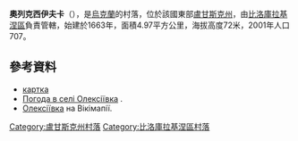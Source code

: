 {{coord|49|25|18|N|38|46|16|E|scale:100000|display=title}}

'''奧列克西伊夫卡'''（{{lang-uk|Олексіївка}}），是[[烏克蘭|烏克蘭]]的村落，位於該國東部[[盧甘斯克州|盧甘斯克州]]，由[[比洛庫拉基涅區|比洛庫拉基涅區]]負責管轄，始建於1663年，面積4.97平方公里，海拔高度72米，2001年人口707。

==參考資料==
* [http://w1.c1.rada.gov.ua/pls/z7502/A005?rdat1=07.12.2010&rf7571=17956 картка]{{dead link|date=2017年12月 |bot=InternetArchiveBot |fix-attempted=yes }}
* [http://weather.in.ua/ua/lyganskaja/18840 Погода в селі Олексіївка] {{Wayback|url=http://weather.in.ua/ua/lyganskaja/18840 |date=20200814233952 }}.
* [http://wikimapia.org/19286498/uk/Олексіївка Олексіївка] {{Wayback|url=http://wikimapia.org/19286498/uk/%D0%9E%D0%BB%D0%B5%D0%BA%D1%81%D1%96%D1%97%D0%B2%D0%BA%D0%B0 |date=20160306054549 }} на Вікімапії.

{{DEFAULTSORT:Олексіївка}}
[[Category:盧甘斯克州村落|Category:盧甘斯克州村落]]
[[Category:比洛庫拉基涅區村落|Category:比洛庫拉基涅區村落]]


{{Luhansk-geo-stub}}